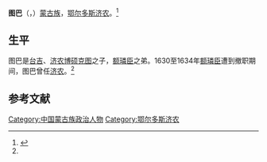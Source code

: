 '''图巴'''（{{lang-mn|Туба тайж}}，{{bd|？||？|}}）[[蒙古族|蒙古族]]，[[鄂尔多斯济农|鄂尔多斯济农]]。<ref name=cjsh>{{Cite web |url=http://www.cjshl.com/news/view/79 |title=陵寝管理官员济农，成吉思汗陵，2007-08-26 |access-date=2013-06-05 |archive-url=https://web.archive.org/web/20140714165629/http://www.cjshl.com/news/view/79 |archive-date=2014-07-14 |dead-url=yes }}</ref>

==生平==
图巴是[[台吉|台吉]]、[[济农|济农]][[博硕克图|博硕克图]]之子，[[额璘臣|额璘臣]]之弟。1630至1634年[[额璘臣|额璘臣]]遭到撤职期间，图巴曾任[[济农|济农]]。<ref name=cjsh/>

==参考文献==
{{reflist}}

[[Category:中国蒙古族政治人物|Category:中国蒙古族政治人物]]
[[Category:鄂尔多斯济农|Category:鄂尔多斯济农]]